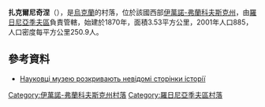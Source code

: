 {{coord|48|46|11|N|24|11|1|E|scale:30000|display=title}}

'''扎克爾尼奇涅'''（{{lang-uk|Закерничне}}），是[[烏克蘭|烏克蘭]]的村落，位於該國西部[[伊萬諾-弗蘭科夫斯克州|伊萬諾-弗蘭科夫斯克州]]，由[[羅日尼亞季夫區|羅日尼亞季夫區]]負責管轄，始建於1870年，面積3.53平方公里，2001年人口885，人口密度每平方公里250.9人。

==參考資料==
*[http://visti-kalush.com.ua/articles/category/society/2016/11/04/17640/view Науковці музею розкривають невідомі сторінки історії] {{Wayback|url=http://visti-kalush.com.ua/articles/category/society/2016/11/04/17640/view |date=20161202171221 }}

{{DEFAULTSORT:Закерничне}}
[[Category:伊萬諾-弗蘭科夫斯克州村落|Category:伊萬諾-弗蘭科夫斯克州村落]]
[[Category:羅日尼亞季夫區村落|Category:羅日尼亞季夫區村落]]


{{IvanoFrankivsk-geo-stub}}